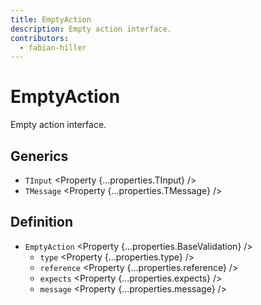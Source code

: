 ```yaml
---
title: EmptyAction
description: Empty action interface.
contributors:
  - fabian-hiller
---
```



# EmptyAction

Empty action interface.

## Generics

- `TInput` <Property {...properties.TInput} />
- `TMessage` <Property {...properties.TMessage} />

## Definition

- `EmptyAction` <Property {...properties.BaseValidation} />
  - `type` <Property {...properties.type} />
  - `reference` <Property {...properties.reference} />
  - `expects` <Property {...properties.expects} />
  - `message` <Property {...properties.message} />
